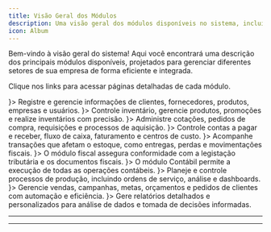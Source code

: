 ```yaml
---
title: Visão Geral dos Módulos
description: Uma visão geral dos módulos disponíveis no sistema, incluindo descrições e links para páginas detalhadas.
icon: Album
---
```




Bem-vindo à visão geral do sistema! Aqui você encontrará uma descrição dos principais módulos disponíveis, projetados para gerenciar diferentes setores de sua empresa de forma eficiente e integrada. 

Clique nos links para acessar páginas detalhadas de cada módulo.


<Cards>
  <CustomCard title="Cadastro" href="/docs/manual/cadastro" icon={<User className="h-5 w-5" />}>
    Registre e gerencie informações de clientes, fornecedores, produtos, empresas e usuários.
  </CustomCard>
  <CustomCard title="Estoque" href="/docs/manual/estoque" icon={<Package className="h-5 w-5" />}>
    Controle inventário, gerencie produtos, promoções e realize inventários com precisão.
  </CustomCard>
  <CustomCard title="Compra" href="/docs/manual/compra" icon={<CreditCard className="h-5 w-5" />}>
    Administre cotações, pedidos de compra, requisições e processos de aquisição.
  </CustomCard>
  <CustomCard title="Financeiro" href="/docs/manual/financeiro" icon={<Banknote className="h-5 w-5" />}>
    Controle contas a pagar e receber, fluxo de caixa, faturamento e centros de custo.
  </CustomCard>
  <CustomCard title="Movimento" href="/docs/manual/movimento" icon={<Truck className="h-5 w-5" />}>
    Acompanhe transações que afetam o estoque, como entregas, perdas e movimentações fiscais.
  </CustomCard>
  <CustomCard title="Fiscal" href="/docs/manual/fiscal" icon={<Truck className="h-5 w-5" />}>
    O módulo fiscal assegura conformidade com a legistação tributária e os documentos fiscais.
  </CustomCard>
  <CustomCard title="Contábil" href="/docs/manual/contabil" icon={<Truck className="h-5 w-5" />}>
    O módulo Contábil permite a execução de todas as operações contábeis.
  </CustomCard>
  <CustomCard title="Produção" href="/docs/manual/producao" icon={<Wrench className="h-5 w-5" />}>
    Planeje e controle processos de produção, incluindo ordens de serviço, análise e dashboards.
  </CustomCard>
  <CustomCard title="Venda" href="/docs/manual/vendas" icon={<ShoppingCart className="h-5 w-5" />}>
    Gerencie vendas, campanhas, metas, orçamentos e pedidos de clientes com automação e eficiência.
  </CustomCard>
  <CustomCard title="Relatório" href="/docs/manual/relatorios" icon={<BarChart2 className="h-5 w-5" />}>
    Gere relatórios detalhados e personalizados para análise de dados e tomada de decisões informadas.
  </CustomCard>
</Cards>

---

<SuporteSection modulo="Syspro ERP" />

---